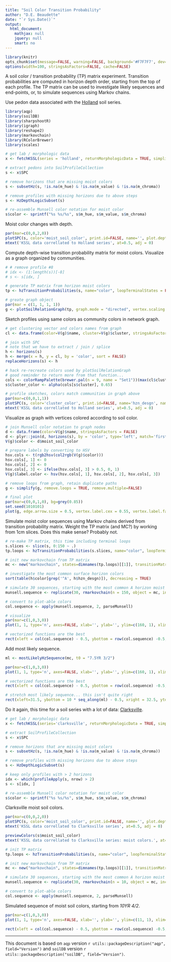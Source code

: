 ```yaml
---
title: "Soil Color Transition Probability"
author: "D.E. Beaudette"
date: "`r Sys.Date()`"
output:
  html_document:
    mathjax: null
    jquery: null
    smart: no
---
```


```r
library(knitr)
opts_chunk$set(message=FALSE, warning=FALSE, background='#F7F7F7', dev='svglite', tidy=FALSE, verbose=FALSE, cache = FALSE, fig.align = 'center')
options(width=100, stringsAsFactors=FALSE, cache=FALSE)
```


A soil color / transition probability (TP) matrix experiment. Transition probabilities are computed in horizon depth order, starting from the top of each profile. The TP matrix can be used to investigate likely sequences and end-points, or, to simulate sequences using Markov chains.


Use pedon data associated with the [Holland](https://casoilresource.lawr.ucdavis.edu/sde/?series=holland) soil series.
```r
library(aqp)
library(soilDB)
library(sharpshootR)
library(igraph)
library(reshape2)
library(markovchain)
library(RColorBrewer)
library(scales)

# get lab / morphologic data
x <- fetchKSSL(series = 'holland', returnMorphologicData = TRUE, simplifyColors = TRUE)

# extract pedons into SoilProfileCollection
s <- x$SPC

# remove horizons that are missing moist colors
s <- subsetHz(s, !is.na(m_hue) & !is.na(m_value) & !is.na(m_chroma))

# remove profiles with missing horizons due to above steps
s <- HzDepthLogicSubset(s)

# re-assemble Munsell color notation for moist color
s$color <- sprintf("%s %s/%s", s$m_hue, s$m_value, s$m_chroma)
```







Moist color changes with depth.
```r
par(mar=c(0,0,2,0))
plotSPC(s, color='moist_soil_color', print.id=FALSE, name='', plot.depth.axis=FALSE, width=0.4)
mtext('KSSL data correllated to Holland series', at=0.5, adj = 0)
```


Compute depth-wise transition probability matrix for moist colors. Visualize as a graph organized by communities.
```r
# # remove profile #8
# idx <- (1:length(s))[-8]
# s <- s[idx, ]

# generate TP matrix from horizon moist colors
tp <- hzTransitionProbabilities(s, name="color", loopTerminalStates = FALSE)

# greate graph object
par(mar = c(1, 1, 1, 1))
g <- plotSoilRelationGraph(tp, graph.mode = "directed", vertex.scaling.factor=2, edge.arrow.size = 0.5, edge.scaling.factor = 2.5, vertex.label.cex = 0.75, vertex.label.family = "sans")
```

Sketch profiles using same colors as community colors in network graph.
```r
# get clustering vector and colors names from graph
cl <- data.frame(color=V(g)$name, cluster=V(g)$cluster, stringsAsFactors = FALSE)

# join with SPC
# note that we have to extract / join / splice
h <- horizons(s)
h <- merge(x = h, y = cl, by = 'color', sort = FALSE)
replaceHorizons(s) <- h

# hack re-recreate colors used by plotSoilRelationGraph
# good reminder to return more from that function...
cols <- colorRampPalette(brewer.pal(n = 9, name = "Set1"))(max(cl$cluster))
s$cluster_color <- alpha(cols[s$cluster], 0.65)

# profile sketches, colors match communities in graph above
par(mar=c(0,0,1,1))
plotSPC(s, color='cluster_color', print.id=FALSE, name='hzn_desgn', name.style = 'center-center')
mtext('KSSL data correllated to Holland series', at=0.5, adj = 0)
```



Visualize as graph with vertices colored according to soil color.
```r
# join Munsell color notation to graph nodes
d <- data.frame(color=V(g)$name, stringsAsFactors = FALSE)
d <- plyr::join(d, horizons(s), by = 'color', type='left', match='first')
V(g)$color <- d$moist_soil_color

# prepare labels by converting to HSV
hsv.cols <- t(rgb2hsv(col2rgb(V(g)$color)))
hsv.cols[, 1] <- 0
hsv.cols[, 2] <- 0
hsv.cols[, 3] <- ifelse(hsv.cols[, 3] > 0.5, 0, 1)
V(g)$label.color <- hsv(hsv.cols[, 1], hsv.cols[, 2], hsv.cols[, 3])

# remove loops from graph, retain duplicate paths
g <- simplify(g, remove.loops = TRUE, remove.multiple=FALSE)

# final plot
par(mar=c(0,0,1,0), bg=grey(0.85))
set.seed(1010101)
plot(g, edge.arrow.size = 0.5, vertex.label.cex = 0.55, vertex.label.family = "sans", vertex.label.font=2, edge.color='black')
```


Simulate moist color sequences using Markov chains derived from transition probability matrix. Weight the TP matrix (and MC?) by working from 1cm slices. Does this make sense? Probably not.
```r
# re-make TP matrix, this time including terminal loops
s.slices <- slice(s, 0:150 ~ .)
tp.loops <- hzTransitionProbabilities(s.slices, name="color", loopTerminalStates = TRUE)

# init new markovchain from TP matrix
mc <- new("markovchain", states=dimnames(tp.loops)[[1]], transitionMatrix = tp.loops)

# investigate the most common surface horizon colors
sort(table(h$color[grep('^A', h$hzn_desgn)]), decreasing = TRUE)

# simulate 30 sequences, starting with the most common A horizon moist color
munsell.sequence <- replicate(30, rmarkovchain(n = 150, object = mc, include.t0 = TRUE, t0 = "7.5YR 3/2"))

# convert to plot-able colors
col.sequence <- apply(munsell.sequence, 2, parseMunsell)

# visualize
par(mar=c(1,0,3,0))
plot(1, 1, type='n', axes=FALSE, xlab='', ylab='', ylim=c(160, 1), xlim=c(1, 30))

# vectorized functions are the best
rect(xleft = col(col.sequence) - 0.5, ybottom = row(col.sequence) -0.5, xright = col(col.sequence) + 0.5, ytop = row(col.sequence) + 0.5, col = col.sequence, border = NA, lty = 0)
```


Add most likely sequence.
```r
ml <- mostLikelyHzSequence(mc, t0 = "7.5YR 3/2")

par(mar=c(1,0,3,0))
plot(1, 1, type='n', axes=FALSE, xlab='', ylab='', ylim=c(160, 1), xlim=c(1, 32))

# vectorized functions are the best
rect(xleft = col(col.sequence) - 0.5, ybottom = row(col.sequence) -0.5, xright = col(col.sequence) + 0.5, ytop = row(col.sequence) + 0.5, col = col.sequence, border = NA, lty = 0)

# stretch most likely sequence... this isn't quite right
rect(xleft=31.5, ybottom = 10 * seq_along(ml) - 0.5, xright = 32.5, ytop = 20 * seq_along(ml) + 0.5, col = parseMunsell(ml))
```





Do it again, this time for a soil series with a lot of data: [Clarksville](https://casoilresource.lawr.ucdavis.edu/sde/?series=clarksville).
```r
# get lab / morphologic data
x <- fetchKSSL(series='clarksville', returnMorphologicData = TRUE, simplifyColors = TRUE)

# extract SoilProfileCollection
s <- x$SPC

# remove horizons that are missing moist colors
s <- subsetHz(s, !is.na(m_hue) & !is.na(m_value) & !is.na(m_chroma))

# remove profiles with missing horizons due to above steps
s <- HzDepthLogicSubset(s)

# keep only profiles with > 2 horizons
idx <- which(profileApply(s, nrow) > 2)
s <- s[idx, ]

# re-assemble Munsell color notation for moist color
s$color <- sprintf("%s %s/%s", s$m_hue, s$m_value, s$m_chroma)
```

Clarksville moist soil colors.
```r
par(mar=c(0,0,2,0))
plotSPC(s, color='moist_soil_color', print.id=FALSE, name='', plot.depth.axis=FALSE, width=0.4, divide.hz=FALSE, lty = 0)
mtext('KSSL data correllated to Clarksville series', at=0.5, adj = 0)
```

```r
previewColors(s$moist_soil_color)
mtext('KSSL data correllated to Clarksville series: moist colors.', at=0.5, adj = 0)
```


```r
# init TP matrix
tp.loops <- hzTransitionProbabilities(s, name="color", loopTerminalStates = TRUE)

# init new markovchain from TP matrix
mc <- new("markovchain", states=dimnames(tp.loops)[[1]], transitionMatrix = tp.loops)

# simulate 30 sequences, starting with the most common A horizon moist color
munsell.sequence <- replicate(30, rmarkovchain(n = 10, object = mc, include.t0 = TRUE, t0 = "10YR 4/2"))

# convert to plot-able colors
col.sequence <- apply(munsell.sequence, 2, parseMunsell)
```

Simulated sequence of moist soil colors, starting from *10YR 4/2*.
```r
par(mar=c(1,0,3,0))
plot(1, 1, type='n', axes=FALSE, xlab='', ylab='', ylim=c(11, 1), xlim=c(1, 30))

rect(xleft = col(col.sequence) - 0.5, ybottom = row(col.sequence) -0.5, xright = col(col.sequence) + 0.5, ytop = row(col.sequence) + 0.5, col = col.sequence)
```


----------------------------
This document is based on `aqp` version `r utils::packageDescription("aqp", field="Version")` and `soilDB` version `r utils::packageDescription("soilDB", field="Version")`.


